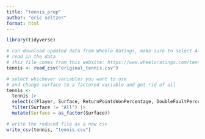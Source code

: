 ```yaml
---
title: "tennis_prep"
author: "eric seltzer"
format: html
---
```


```r
library(tidyverse)
```

```r
# can download updated data from Wheelo Ratings, make sure to select All and not All combined
# read in the data
# this file comes from this website: https://www.wheeloratings.com/tennis_atp_stats_last52.html
tennis <- read_csv("original_tennis.csv")
```

```r
# select whichever variables you want to use
# and change surface to a factored variable and get rid of all
tennis <-
  tennis |>
  select(c(Player, Surface, ReturnPointsWonPercentage, DoubleFaultPercentage, WinPercentage)) |>
  filter(Surface != "All") |>
  mutate(Surface = as_factor(Surface))
```

```r
# write the reduced file as a new csv
write_csv(tennis, "tennis.csv")
```

